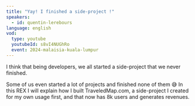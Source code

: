 ```yaml
---
title: "Yay! I finished a side-project !"
speakers:
  - id: quentin-lerebours
language: english
vod:
  type: youtube
  youtubeId: s8vI4NUGhRo
  event: 2024-malaisia-kuala-lumpur
---
```

I think that being developers, we all started a side-project that we never finished.

Some of us even started a lot of projects and finished none of them 😅
In this REX I will explain how I built TraveledMap.com, a side-project I created for my own usage first, and that now has 8k users and generates revenues.
